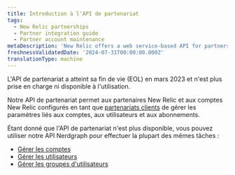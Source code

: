 ```yaml
---
title: Introduction à l'API de partenariat
tags:
  - New Relic partnerships
  - Partner integration guide
  - Partner account maintenance
metaDescription: 'New Relic offers a web service-based API for partners to create, edit, upgrade, downgrade, and cancel New Relic accounts on behalf of their customers.'
freshnessValidatedDate: '2024-07-31T00:00:00.000Z'
translationType: machine
---
```


<Callout variant="important" title="AVIS DE FIN DE VIE">
  L'API de partenariat a atteint sa fin de vie (EOL) en mars 2023 et n'est plus prise en charge ni disponible à l'utilisation.
</Callout>

Notre API de partenariat permet aux partenaires New Relic et aux comptes New Relic configurés en tant que [partenariats clients](/docs/new-relic-partnerships/partner-integration-guide/partner-account-maintenance/partnership-accounts-users-subscriptions/#partnerships) de gérer les paramètres liés aux comptes, aux utilisateurs et aux abonnements.

Étant donné que l'API de partenariat n'est plus disponible, vous pouvez utiliser notre API Nerdgraph pour effectuer la plupart des mêmes tâches :

* [Gérer les comptes](/docs/apis/nerdgraph/examples/manage-accounts-nerdgraph)
* [Gérer les utilisateurs](/docs/apis/nerdgraph/examples/nerdgraph-manage-users)
* [Gérer les groupes d'utilisateurs](/docs/apis/nerdgraph/examples/nerdgraph-manage-groups)